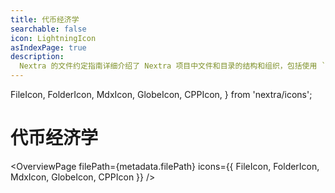 ```yaml
---
title: 代币经济学
searchable: false
icon: LightningIcon
asIndexPage: true
description:
  Nextra 的文件约定指南详细介绍了 Nextra 项目中文件和目录的结构和组织，包括使用 `page.mdx`、`_meta.js` 和 `mdx-components.js` 文件，以及 `content` 和 `src` 目录。
---
```


  FileIcon,
  FolderIcon,
  MdxIcon,
  GlobeIcon,
  CPPIcon,
} from 'nextra/icons';

# 代币经济学

<OverviewPage
  filePath={metadata.filePath}
  icons={{ FileIcon, FolderIcon, MdxIcon, GlobeIcon, CPPIcon }}
/>